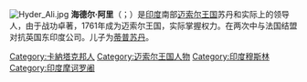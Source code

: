 {{Unreferenced|time=2020-10-28T09:09:20+00:00}}
[[File:Hyder_Ali.jpg|thumb]]
'''海德尔·阿里'''（{{lang-en|Hyder Ali}}；{{bd|1720年||1782年|12月7日}}）是[[印度|印度]]南部[[迈索尔王国|迈索尔王国]]苏丹和实际上的领导人，由于战功卓著，1761年成为迈索尔王国{{link-en|薩爾瓦德科利|Sarvadhikari|首席大臣}}，实际掌握权力。在两次{{le|英迈战争|Anglo-Mysore Wars}}中与法国结盟对抗英国东印度公司。儿子为[[蒂普苏丹|蒂普苏丹]]。

{{Authority control}}
[[Category:卡納塔克邦人|Category:卡納塔克邦人]]
[[Category:迈索尔王国人物|Category:迈索尔王国人物]]
[[Category:印度穆斯林|Category:印度穆斯林]]
[[Category:印度摩诃罗阇|Category:印度摩诃罗阇]]